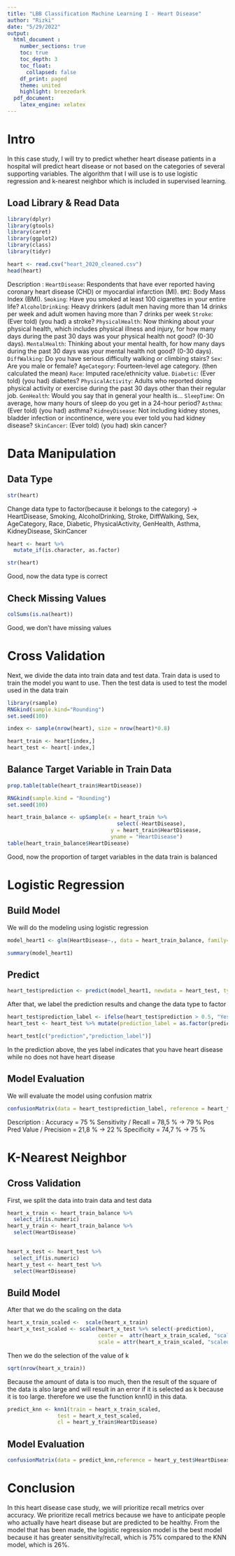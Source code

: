 ```yaml
---
title: "LBB Classification Machine Learning I - Heart Disease"
author: "Rizki"
date: "5/29/2022"
output: 
  html_document :
    number_sections: true
    toc: true
    toc_depth: 3
    toc_float:
      collapsed: false
    df_print: paged
    theme: united
    highlight: breezedark
  pdf_document:
    latex_engine: xelatex
---
```

# Intro
In this case study, I will try to predict whether heart disease patients in a hospital will predict heart disease or not based on the categories of several supporting variables. The algorithm that I will use is to use logistic regression and k-nearest neighbor which is included in supervised learning.

## Load Library & Read Data
```r
library(dplyr)
library(gtools)
library(caret)
library(ggplot2)
library(class)
library(tidyr)
```

```r
heart <- read.csv("heart_2020_cleaned.csv")
head(heart)
```
Description : 
`HeartDisease`: Respondents that have ever reported having coronary heart disease (CHD) or myocardial infarction (MI).
`BMI`: Body Mass Index (BMI).
`Smoking`: Have you smoked at least 100 cigarettes in your entire life?
`AlcoholDrinking`: Heavy drinkers (adult men having more than 14 drinks per week and adult women having more than 7 drinks per week
`Stroke`: (Ever told) (you had) a stroke?
`PhysicalHealth`: Now thinking about your physical health, which includes physical illness and injury, for how many days during the past 30 days was your physical health not good? (0-30 days).
`MentalHealth`: Thinking about your mental health, for how many days during the past 30 days was your mental health not good? (0-30 days).
`DiffWalking`: Do you have serious difficulty walking or climbing stairs?
`Sex`: Are you male or female?
`AgeCategory`: Fourteen-level age category. (then calculated the mean)
`Race`: Imputed race/ethnicity value.
`Diabetic`: (Ever told) (you had) diabetes?
`PhysicalActivity`: Adults who reported doing physical activity or exercise during the past 30 days other than their regular job.
`GenHealth`: Would you say that in general your health is...
`SleepTime`: On average, how many hours of sleep do you get in a 24-hour period?
`Asthma`: (Ever told) (you had) asthma?
`KidneyDisease`: Not including kidney stones, bladder infection or incontinence, were you ever told you had kidney disease?
`SkinCancer`: (Ever told) (you had) skin cancer?

# Data Manipulation
## Data Type
```r
str(heart)
```
Change data type to factor(because it belongs to the category) -> HeartDisease, Smoking, AlcoholDrinking, Stroke, DiffWalking, Sex, AgeCategory, Race, Diabetic, PhysicalActivity, GenHealth, Asthma, KidneyDisease, SkinCancer
```r
heart <- heart %>% 
  mutate_if(is.character, as.factor)

str(heart)
```
Good, now the data type is correct

## Check Missing Values
```r
colSums(is.na(heart))
```
Good, we don't have missing values

# Cross Validation
Next, we divide the data into train data and test data. Train data is used to train the model you want to use. Then the test data is used to test the model used in the data train
```r
library(rsample)
RNGkind(sample.kind="Rounding")
set.seed(100)

index <- sample(nrow(heart), size = nrow(heart)*0.8)

heart_train <- heart[index,]
heart_test <- heart[-index,]
```
## Balance Target Variable in Train Data
```r
prop.table(table(heart_train$HeartDisease))
```

```r
RNGkind(sample.kind = "Rounding")
set.seed(100)

heart_train_balance <- upSample(x = heart_train %>% 
                                   select(-HeartDisease),
                                 y = heart_train$HeartDisease,
                                 yname = "HeartDisease")
table(heart_train_balance$HeartDisease)
```
Good, now the proportion of target variables in the data train is balanced

# Logistic Regression
## Build Model
We will do the modeling using logistic regression
```r
model_heart1 <- glm(HeartDisease~., data = heart_train_balance, family="binomial")
```

```r
summary(model_heart1)
```

## Predict
```r
heart_test$prediction <- predict(model_heart1, newdata = heart_test, type = "response")
```
After that, we label the prediction results and change the data type to factor
```r
heart_test$prediction_label <- ifelse(heart_test$prediction > 0.5, "Yes", "No")
heart_test <- heart_test %>% mutate(prediction_label = as.factor(prediction_label))
```

```r
heart_test[c("prediction","prediction_label")]
```
In the prediction above, the yes label indicates that you have heart disease while no does not have heart disease

## Model Evaluation
We will evaluate the model using confusion matrix
```r
confusionMatrix(data = heart_test$prediction_label, reference = heart_test$HeartDisease, positive = "Yes")
```
Description : 
Accuracy = 75 %
Sensitivity / Recall = 78,5 % -> 79 %
Pos Pred Value / Precision = 21,8 % -> 22 %
Specificity = 74,7 % -> 75 %

#  K-Nearest Neighbor
## Cross Validation
First, we split the data into train data and test data
```r
heart_x_train <- heart_train_balance %>% 
  select_if(is.numeric)
heart_y_train <- heart_train_balance %>% 
  select(HeartDisease)
  

heart_x_test <- heart_test %>% 
  select_if(is.numeric)
heart_y_test <- heart_test %>% 
  select(HeartDisease)
```
## Build Model
After that we do the scaling on the data
```r
heart_x_train_scaled <-  scale(heart_x_train)
heart_x_test_scaled <- scale(heart_x_test %>% select(-prediction),
                             center =  attr(heart_x_train_scaled, "scaled:center"),
                             scale = attr(heart_x_train_scaled, "scaled:scale"))
```
Then we do the selection of the value of k
```r
sqrt(nrow(heart_x_train))
```
Because the amount of data is too much, then the result of the square of the data is also large and will result in an error if it is selected as k because it is too large. therefore we use the function knn1() in this data.
```r
predict_knn <- knn1(train = heart_x_train_scaled,
                test = heart_x_test_scaled,
                cl = heart_y_train$HeartDisease)
```

## Model Evaluation
```r
confusionMatrix(data = predict_knn,reference = heart_y_test$HeartDisease, positive = "Yes")
```

# Conclusion
In this heart disease case study, we will prioritize recall metrics over accuracy. We prioritize recall metrics because we have to anticipate people who actually have heart disease but are predicted to be healthy. From the model that has been made, the logistic regression model is the best model because it has greater sensitivity/recall, which is 75% compared to the KNN model, which is 26%.
